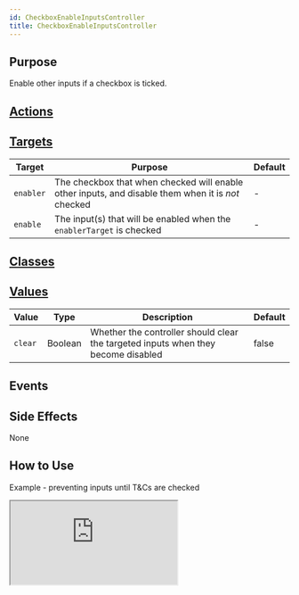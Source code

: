 ```yaml
---
id: CheckboxEnableInputsController
title: CheckboxEnableInputsController
---
```




## Purpose

Enable other inputs if a checkbox is ticked.


## [Actions](https://stimulus.hotwire.dev/reference/actions)
<NoActions/>

## [Targets](https://stimulus.hotwire.dev/reference/targets)


| Target | Purpose | Default |
| --- | --- | --- |
| `enabler` | The checkbox that when checked will enable other inputs, and disable them when it is *not* checked | - |
| `enable` | The input(s) that will be enabled when the `enablerTarget` is checked | - |

## [Classes](https://stimulus.hotwire.dev/reference/classes)
<NoClasses/>

## [Values](https://stimulus.hotwire.dev/reference/values)

| Value | Type | Description | Default |
| --- | --- | --- | --- |
| `clear` | Boolean | Whether the controller should clear the targeted inputs when they become disabled | false |

## Events
<NoEvents/>

## Side Effects
<NoSideEffects/>None



## How to Use

Example - preventing inputs until T&Cs are checked


<iframe
  src="https:///stimulus-library.netlify.appcontrollers/checkbox_enable_inputs_controller.html"
  style={{width: "100%", height: "500px", border: "0", borderRadius: "4px", overflow: "hidden"}}
  sandbox="allow-forms allow-modals allow-popups allow-presentation allow-same-origin allow-scripts"
/>


# See also

[CheckboxDisableInputsController](./checkbox_disable_inputs_controller.mdx)
[EnableInputsController](./enable_inputs_controller.mdx)
